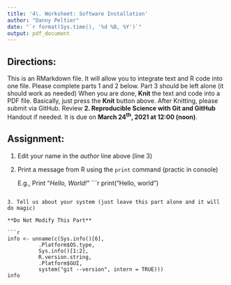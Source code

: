 ```yaml
---
title: '4\. Worksheet: Software Installation'
author: "Danny Peltier"
date: "`r format(Sys.time(), '%d %B, %Y')`"
output: pdf_document
---
```


## Directions:
This is an RMarkdown file.
It will allow you to integrate text and R code into one file.
Please complete parts 1 and 2 below.
Part 3 should be left alone (it should work as needed)
When you are done, **Knit** the text and code into a PDF file.
Basically, just press the **Knit** button above.
After Knitting, please submit via GitHub. 
Review **2. Reproducible Science with Git and GitHub** Handout if needed.
It is due on **March 24^th^, 2021 at 12:00 (noon)**.  

## Assignment:

1. Edit your name in the *author* line above (line 3)

2. Print a message from R using the `print` command (practic in console)

    E.g., Print "*Hello, World!*"
```r
print("Hello, world")

```

3. Tell us about your system (just leave this part alone and it will do magic)

**Do Not Modify This Part**

```r
info <- unname(c(Sys.info()[6],
          .Platform$OS.type,
          Sys.info()[1:2],
          R.version.string,
          .Platform$GUI,
          system("git --version", intern = TRUE)))
info
```


